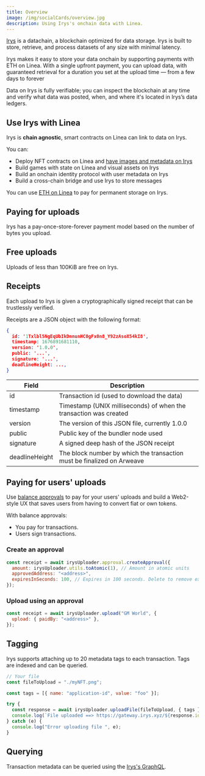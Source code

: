 ```yaml
---
title: Overview
image: /img/socialCards/overview.jpg
description: Using Irys's onchain data with Linea.
---
```


[Irys](https://docs.irys.xyz/) is a datachain, a blockchain optimized for data storage. Irys is built to store, retrieve, and process datasets of any size with minimal latency.

Irys makes it easy to store your data onchain by supporting payments with ETH on Linea. With a single upfront payment, you can upload data, with guaranteed retrieval for a duration you set at the upload time — from a few days to forever

Data on Irys is fully verifiable; you can inspect the blockchain at any time and verify what data was posted, when, and where it's located in Irys’s data ledgers.

## Use Irys with Linea

Irys is **chain agnostic**, smart contracts on Linea can link to data on Irys.

You can:

- Deploy NFT contracts on Linea and [have images and metadata on Irys](../../../guides/community/irys/irys-nfts.mdx)
- Build games with state on Linea and visual assets on Irys
- Build an onchain identity protocol with user metadata on Irys
- Build a cross-chain bridge and use Irys to store messages

You can use [ETH on Linea](https://arweave-tools.irys.xyz/overview/supported-tokens) to pay for permanent storage on Irys.

## Paying for uploads

Irys has a pay-once-store-forever payment model based on the number of bytes you upload.

## Free uploads

Uploads of less than 100KiB are free on Irys.

## Receipts

Each upload to Irys is given a cryptographically signed receipt that can be trustlessly verified.

Receipts are a JSON object with the following format:

```json
{
  id: '1Txlbl5NgEqUbIkDnnunHC0gFx0n8_Y92zAsoX54kI8',
  timestamp: 1676891681110,
  version: '1.0.0',
  public: '...',
  signature: '...',
  deadlineHeight: ...,
}
```

| Field | Description |
| --- | --- |
| id | Transaction id (used to download the data) |
| timestamp | Timestamp (UNIX milliseconds) of when the transaction was created |
| version | The version of this JSON file, currently 1.0.0 |
| public | Public key of the bundler node used |
| signature | A signed deep hash of the JSON receipt |
| deadlineHeight | The block number by which the transaction must be finalized on Arweave |

## Paying for users' uploads

Use [balance approvals](https://docs.irys.xyz/build/d/features/balance-approvals) to pay for your users' uploads and build a Web2-style UX that saves users from having to convert fiat or own tokens.

With balance approvals:

- You pay for transactions.
- Users sign transactions.

### Create an approval

```js
const receipt = await irysUploader.approval.createApproval({
  amount: irysUploader.utils.toAtomic(1), // Amount in atomic units
  approvedAddress: "<address>",
  expiresInSeconds: 100, // Expires in 100 seconds. Delete to remove expiration.
});
```

### Upload using an approval

```js
const receipt = await irysUploader.upload("GM World", {
  upload: { paidBy: "<address>" },
});
```

## Tagging

Irys supports attaching up to 20 metadata tags to each transaction. Tags are indexed and can be queried.

```js
// Your file
const fileToUpload = "./myNFT.png";

const tags = [{ name: "application-id", value: "foo" }];

try {
  const response = await irysUploader.uploadFile(fileToUpload, { tags });
  console.log(`File uploaded ==> https://gateway.irys.xyz/${response.id}`);
} catch (e) {
  console.log("Error uploading file ", e);
}
```

## Querying

Transaction metadata can be queried using the [Irys's GraphQL](../../../tooling/permanent-data/irys/irys-querying.mdx).

